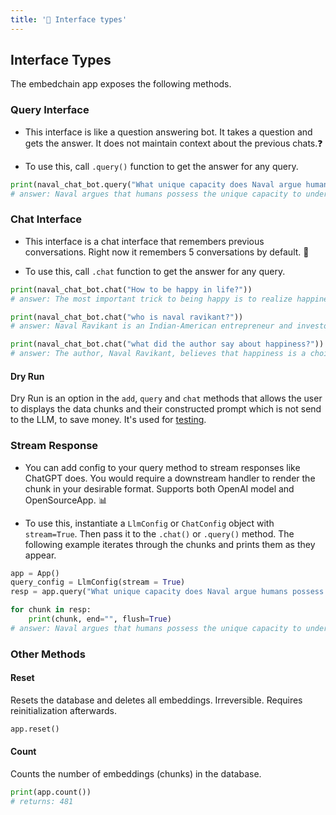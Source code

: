 ```yaml
---
title: '🤝 Interface types'
---
```


## Interface Types

The embedchain app exposes the following methods.

### Query Interface

- This interface is like a question answering bot. It takes a question and gets the answer. It does not maintain context about the previous chats.❓

- To use this, call `.query()` function to get the answer for any query.

```python
print(naval_chat_bot.query("What unique capacity does Naval argue humans possess when it comes to understanding explanations or concepts?"))
# answer: Naval argues that humans possess the unique capacity to understand explanations or concepts to the maximum extent possible in this physical reality.
```

### Chat Interface

- This interface is a chat interface that remembers previous conversations. Right now it remembers 5 conversations by default. 💬

- To use this, call `.chat` function to get the answer for any query.

```python
print(naval_chat_bot.chat("How to be happy in life?"))
# answer: The most important trick to being happy is to realize happiness is a skill you develop and a choice you make. You choose to be happy, and then you work at it. It's just like building muscles or succeeding at your job. It's about recognizing the abundance and gifts around you at all times.

print(naval_chat_bot.chat("who is naval ravikant?"))
# answer: Naval Ravikant is an Indian-American entrepreneur and investor.

print(naval_chat_bot.chat("what did the author say about happiness?"))
# answer: The author, Naval Ravikant, believes that happiness is a choice you make and a skill you develop. He compares the mind to the body, stating that just as the body can be molded and changed, so can the mind. He emphasizes the importance of being present in the moment and not getting caught up in regrets of the past or worries about the future. By being present and grateful for where you are, you can experience true happiness.
```

#### Dry Run

Dry Run is an option in the `add`, `query` and `chat` methods that allows the user to displays the data chunks and their constructed prompt which is not send to the LLM, to save money. It's used for [testing](/advanced/testing#dry-run).


### Stream Response

- You can add config to your query method to stream responses like ChatGPT does. You would require a downstream handler to render the chunk in your desirable format. Supports both OpenAI model and OpenSourceApp. 📊

- To use this, instantiate a `LlmConfig` or `ChatConfig` object with `stream=True`. Then pass it to the `.chat()` or `.query()` method. The following example iterates through the chunks and prints them as they appear.

```python
app = App()
query_config = LlmConfig(stream = True)
resp = app.query("What unique capacity does Naval argue humans possess when it comes to understanding explanations or concepts?", query_config)

for chunk in resp:
    print(chunk, end="", flush=True)
# answer: Naval argues that humans possess the unique capacity to understand explanations or concepts to the maximum extent possible in this physical reality.
```

### Other Methods

#### Reset

Resets the database and deletes all embeddings. Irreversible. Requires reinitialization afterwards.

```python
app.reset()
```

#### Count

Counts the number of embeddings (chunks) in the database.

```python
print(app.count())
# returns: 481
```
